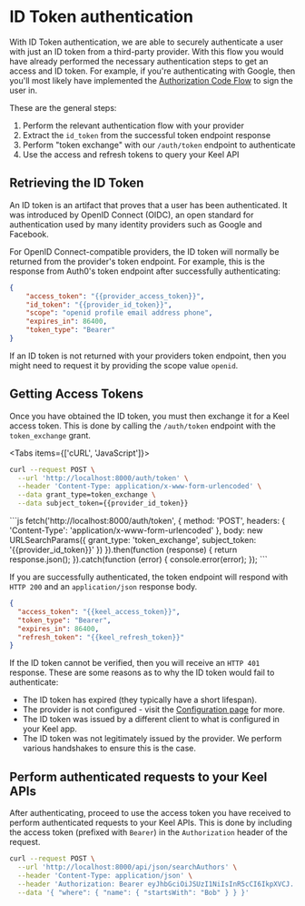 # ID Token authentication

With ID Token authentication, we are able to securely authenticate a user with just an ID token from a third-party provider.  With this flow you would have already performed the necessary authentication steps to get an access and ID token.  For example, if you're authenticating with Google, then you'll most likely have implemented the [Authorization Code Flow](https://developers.google.com/identity/protocols/oauth2/javascript-implicit-flow) to sign the user in. 

These are the general steps:

 1. Perform the relevant authentication flow with your provider
 2. Extract the `id_token` from the successful token endpoint response
 3. Perform "token exchange" with our `/auth/token` endpoint to authenticate
 4. Use the access and refresh tokens to query your Keel API

## Retrieving the ID Token


<Callout type="info">
  An ID token is an artifact that proves that a user has been authenticated. It was introduced by OpenID Connect (OIDC), an open standard for authentication used by many identity providers such as Google and Facebook.
</Callout>

For OpenID Connect-compatible providers, the ID token will normally be returned from the provider's token endpoint. For example, this is the response from Auth0's token endpoint after successfully authenticating:

```json
{
	"access_token": "{{provider_access_token}}",
	"id_token": "{{provider_id_token}}",
	"scope": "openid profile email address phone",
	"expires_in": 86400,
	"token_type": "Bearer"
}
```

If an ID token is not returned with your providers token endpoint, then you might need to request it by providing the scope value `openid`.

## Getting Access Tokens

Once you have obtained the ID token, you must then exchange it for a Keel access token. This is done by calling the `/auth/token` endpoint with the `token_exchange` grant.


<Tabs items={['cURL', 'JavaScript']}>
  <Tab>
```bash
curl --request POST \
  --url 'http://localhost:8000/auth/token' \
  --header 'Content-Type: application/x-www-form-urlencoded' \
  --data grant_type=token_exchange \
  --data subject_token={{provider_id_token}}
```
  </Tab>
  <Tab>
```js
fetch('http://localhost:8000/auth/token', {
  method: 'POST',
  headers: {
    'Content-Type': 'application/x-www-form-urlencoded'
  },
  body: new URLSearchParams({
    grant_type: 'token_exchange',
    subject_token: '{{provider_id_token}}'
  })
}).then(function (response) {
  return response.json();
}).catch(function (error) {
  console.error(error);
});
```
  </Tab>
</Tabs>

If you are successfully authenticated, the token endpoint will respond with `HTTP 200` and an `application/json` response body.

```json filename="HTTP 200"
{
  "access_token": "{{keel_access_token}}",
  "token_type": "Bearer",
  "expires_in": 86400,
  "refresh_token": "{{keel_refresh_token}}"
}
```

If the ID token cannot be verified, then you will receive an `HTTP 401` response. These are some reasons as to why the ID token would fail to authenticate:
 - The ID token has expired (they typically have a short lifespan).
 - The provider is not configured - visit the [Configuration page](/authentication/configuration) for more.
 - The ID token was issued by a different client to what is configured in your Keel app.
 - The ID token was not legitimately issued by the provider. We perform various handshakes to ensure this is the case.

## Perform authenticated requests to your Keel APIs

After authenticating, proceed to use the access token you have received to perform authenticated requests to your Keel APIs.  This is done by including the access token (prefixed with `Bearer`) in the `Authorization` header of the request.

```bash
curl --request POST \
  --url 'http://localhost:8000/api/json/searchAuthors' \
  --header 'Content-Type: application/json' \
  --header 'Authorization: Bearer eyJhbGciOiJSUzI1NiIsInR5cCI6IkpXVCJ...' \
  --data '{ "where": { "name": { "startsWith": "Bob" } } }'
```